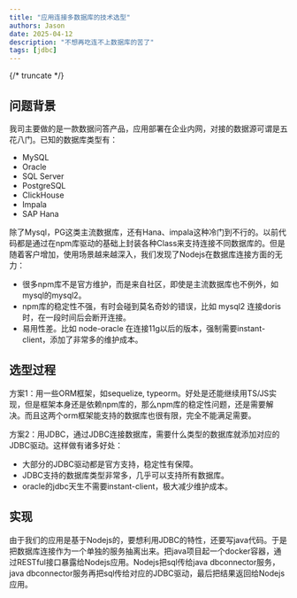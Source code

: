 ```yaml
---
title: "应用连接多数据库的技术选型"
authors: Jason
date: 2025-04-12
description: "不想再吃连不上数据库的苦了"
tags: [jdbc]
---
```


{/* truncate */}

## 问题背景

我司主要做的是一款数据问答产品，应用部署在企业内网，对接的数据源可谓是五花八门。已知的数据库类型有：

- MySQL
- Oracle
- SQL Server
- PostgreSQL
- ClickHouse
- Impala
- SAP Hana

除了Mysql，PG这类主流数据库，还有Hana、impala这种冷门到不行的。以前代码都是通过在npm库驱动的基础上封装各种Class来支持连接不同数据库的。但是随着客户增加，使用场景越来越深入，我们发现了Nodejs在数据库连接方面的无力：

- 很多npm库不是官方维护，而是来自社区，即使是主流数据库也不例外，如mysql的mysql2。
- npm库的稳定性不强，有时会碰到莫名奇妙的错误，比如 mysql2 连接doris时，在一段时间后会断开连接。
- 易用性差。比如 node-oracle 在连接11g以后的版本，强制需要instant-client，添加了非常多的维护成本。

## 选型过程

方案1：用一些ORM框架，如sequelize, typeorm。好处是还能继续用TS/JS实现，但是框架本身还是依赖npm库的，那么npm库的稳定性问题，还是需要解决。而且这两个orm框架能支持的数据库也很有限，完全不能满足需要。

方案2：用JDBC，通过JDBC连接数据库，需要什么类型的数据库就添加对应的JDBC驱动。这样做有诸多好处：

- 大部分的JDBC驱动都是官方支持，稳定性有保障。
- JDBC支持的数据库类型非常多，几乎可以支持所有数据库。
- oracle的jdbc天生不需要instant-client，极大减少维护成本。

## 实现

由于我们的应用是基于Nodejs的，要想利用JDBC的特性，还要写java代码。于是把数据库连接作为一个单独的服务抽离出来。把java项目起一个docker容器，通过RESTful接口暴露给Nodejs应用。Nodejs把sql传给java dbconnector服务，java dbconnector服务再把sql传给对应的JDBC驱动，最后把结果返回给Nodejs应用。


